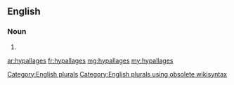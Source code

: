 ==English==

===Noun===
{{head|en}}

# {{plural of|hypallage}}

[[Category:English plurals]][[Category:English plurals using obsolete wikisyntax]]

[[ar:hypallages]]
[[fr:hypallages]]
[[mg:hypallages]]
[[my:hypallages]]